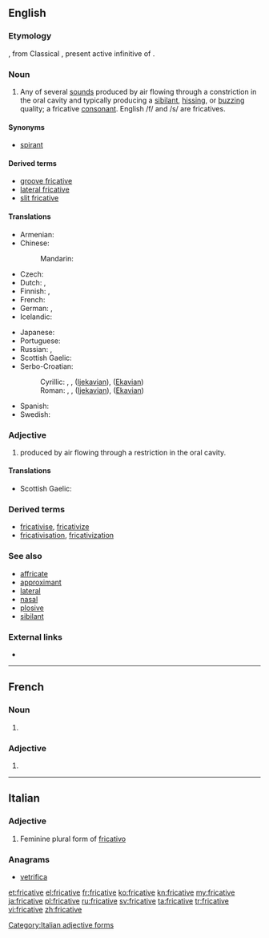 ==English==

===Etymology===
{{etyl|NL.|en}} {{term|fricativus|lang=la}}, from Classical {{etyl|la|en}} {{term/t|la|fricāre}}, present active infinitive of {{term/t|la|fricō||I rub}}.

===Noun===
{{en-noun}}

# {{context|phonetics|lang=en}} Any of several [[sound]]s produced by air flowing through a constriction in the oral cavity and typically producing a [[sibilant]], [[hissing]], or [[buzzing]] quality; a fricative [[consonant]]. English /f/ and /s/ are fricatives.

====Synonyms====
* {{qualifier|archaic}} [[spirant]]

====Derived terms====
* [[groove fricative]]
* [[lateral fricative]]
* [[slit fricative]]

====Translations====
{{trans-top|consonant}}
* Armenian: {{t|hy|շփական|sc=Armn}}
* Chinese:
*: Mandarin: {{t+|cmn|擦音|tr=cāyīn|sc=Hani}}
* Czech: {{t|cs|frikativa|f}}
* Dutch: {{t+|nl|fricatief|m}}, {{t+|nl|wrijfklank|m}}
* Finnish: {{t+|fi|frikatiivi}}, {{t|fi|hankausäänne}}
* French: {{t+|fr|fricative|f}}
* German: {{t+|de|Frikativ|m}}, {{t+|de|Reibelaut|m}}
* Icelandic: {{t|is|önghljóð|n}}
{{trans-mid}}
* Japanese: {{t|ja|摩擦音|tr=masatsuon}}
* Portuguese: {{t+|pt|fricativa|f}}
* Russian: {{t+|ru|фрикативный|m|tr=frikativnyj}}, {{t+|ru|щелевой|m|tr=ščelevój}}
* Scottish Gaelic: {{t|gd|suathach|m}}
* Serbo-Croatian:
*: Cyrillic: {{t|sh|фри̏катӣв|m}}, {{t|sh|стру̑јнӣк|m}}, {{t|sh|тјѐсначнӣк|m}} ([[Ijekavian]]), {{t|sh|тесначник|m|alt=тјѐсначнӣк}} ([[Ekavian]])
*: Roman: {{t|sh|frȉkatīv|m}}, {{t|sh|strȗjnīk|m}}, {{t|sh|tjèsnačnīk|m}} ([[Ijekavian]]), {{t|sh|tèsnačnīk|m}} ([[Ekavian]])
* Spanish: {{t|es|fricativa|f}}
* Swedish: {{t+|sv|frikativa|c}}
{{trans-bottom}}

===Adjective===
{{en-adj}}

# {{context|phonetics|lang=en}} produced by air flowing through a restriction in the oral cavity.

====Translations====
{{trans-top|produced by air flowing through a restriction in the oral cavity}}
* Scottish Gaelic: {{t|gd|suathach}}
{{trans-mid}}
{{trans-bottom}}

===Derived terms===
* [[fricativise]], [[fricativize]]
* [[fricativisation]], [[fricativization]]

===See also===
* [[affricate]]
* [[approximant]]
* [[lateral]]
* [[nasal]]
* [[plosive]]
* [[sibilant]]

===External links===
* {{pedialite|Fricative consonant}}

----

==French==

===Noun===
{{fr-noun|f}}

# {{context|phonetics|lang=fr}} {{l|en|fricative}}

===Adjective===
{{fr-adj-form}}

# {{feminine of|fricatif|lang=fr}}

----

==Italian==

===Adjective===
{{head|it}} {{g|f}}

# Feminine plural form of [[fricativo]]

===Anagrams===
* [[vetrifica#Italian|vetrifica]]

[[Category:Italian adjective forms]]

[[et:fricative]]
[[el:fricative]]
[[fr:fricative]]
[[ko:fricative]]
[[kn:fricative]]
[[my:fricative]]
[[ja:fricative]]
[[pl:fricative]]
[[ru:fricative]]
[[sv:fricative]]
[[ta:fricative]]
[[tr:fricative]]
[[vi:fricative]]
[[zh:fricative]]